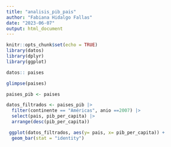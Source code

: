 ```yaml
---
title: "analisis_pib_pais"
author: "Fabiana Hidalgo Fallas"
date: "2023-06-07"
output: html_document
---
```

```r
knitr::opts_chunk$set(echo = TRUE)
library(datos)
library(dplyr)
library(ggplot)
```

```r
datos:: paises
```

```r
glimpse(paises)
```

```r
paises_pib <- paises
```

```r
datos_filtrados <- paises_pib |> 
  filter(continente == "Américas", anio ==2007) |> 
  select(pais, pib_per_capita) |> 
  arrange(desc(pib_per_capita))
```

```r
 ggplot(datos_filtrados, aes(y= pais, x= pib_per_capita)) +
  geom_bar(stat = "identity")
  
```
